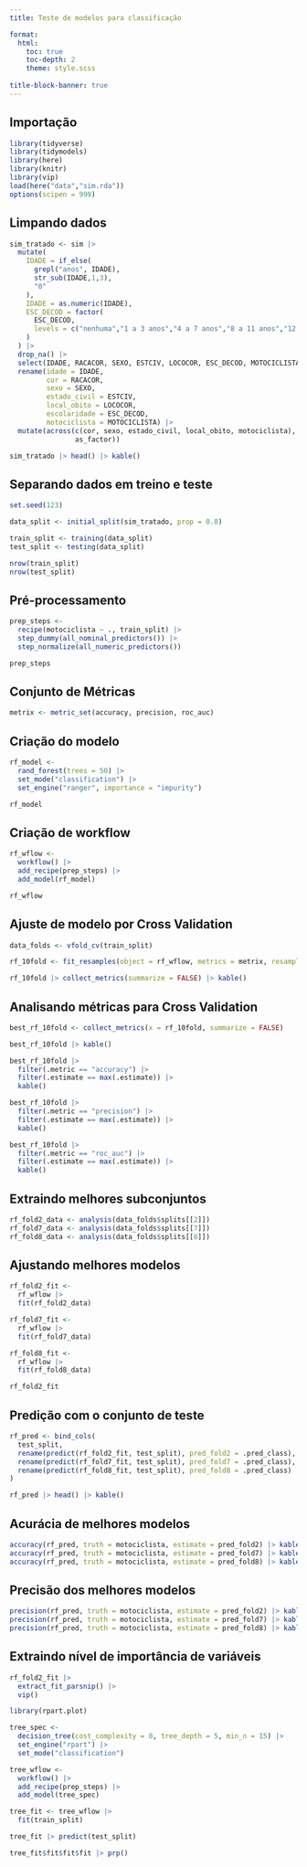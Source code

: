 ```yaml
---
title: Teste de modelos para classificação

format: 
  html: 
    toc: true
    toc-depth: 2
    theme: style.scss  
        
title-block-banner: true
---
```


## Importação

```r
library(tidyverse)
library(tidymodels)
library(here)
library(knitr)
library(vip)
load(here("data","sim.rda"))
options(scipen = 999)
```

## Limpando dados

```r
sim_tratado <- sim |> 
  mutate(
    IDADE = if_else(
      grepl("anos", IDADE),
      str_sub(IDADE,1,3),
      "0"
    ),
    IDADE = as.numeric(IDADE),
    ESC_DECOD = factor(
      ESC_DECOD,
      levels = c("nenhuma","1 a 3 anos","4 a 7 anos","8 a 11 anos","12 a mais")
    )
  ) |> 
  drop_na() |> 
  select(IDADE, RACACOR, SEXO, ESTCIV, LOCOCOR, ESC_DECOD, MOTOCICLISTA) |> 
  rename(idade = IDADE,
         cor = RACACOR,
         sexo = SEXO,
         estado_civil = ESTCIV,
         local_obito = LOCOCOR,
         escolaridade = ESC_DECOD,
         motociclista = MOTOCICLISTA) |> 
  mutate(across(c(cor, sexo, estado_civil, local_obito, motociclista), 
                as_factor))

sim_tratado |> head() |> kable()
```

## Separando dados em treino e teste

```r
set.seed(123)

data_split <- initial_split(sim_tratado, prop = 0.8)

train_split <- training(data_split)
test_split <- testing(data_split)

nrow(train_split)
nrow(test_split)
```

## Pré-processamento

```r
prep_steps <- 
  recipe(motociclista ~ ., train_split) |>
  step_dummy(all_nominal_predictors()) |> 
  step_normalize(all_numeric_predictors())

prep_steps
```

## Conjunto de Métricas

```r
metrix <- metric_set(accuracy, precision, roc_auc)
```

## Criação do modelo

```r
rf_model <- 
  rand_forest(trees = 50) |> 
  set_mode("classification") |> 
  set_engine("ranger", importance = "impurity")

rf_model
```

## Criação de workflow

```r
rf_wflow <-
  workflow() |> 
  add_recipe(prep_steps) |> 
  add_model(rf_model)

rf_wflow
```

## Ajuste de modelo por Cross Validation

```r
data_folds <- vfold_cv(train_split)

rf_10fold <- fit_resamples(object = rf_wflow, metrics = metrix, resamples = data_folds)

rf_10fold |> collect_metrics(summarize = FALSE) |> kable()
```

## Analisando métricas para Cross Validation

```r
best_rf_10fold <- collect_metrics(x = rf_10fold, summarize = FALSE)

best_rf_10fold |> kable()

best_rf_10fold |>  
  filter(.metric == "accuracy") |> 
  filter(.estimate == max(.estimate)) |> 
  kable()

best_rf_10fold |>  
  filter(.metric == "precision") |> 
  filter(.estimate == max(.estimate)) |> 
  kable()

best_rf_10fold |>  
  filter(.metric == "roc_auc") |> 
  filter(.estimate == max(.estimate)) |> 
  kable()
```

## Extraindo melhores subconjuntos

```r
rf_fold2_data <- analysis(data_folds$splits[[2]])
rf_fold7_data <- analysis(data_folds$splits[[7]])
rf_fold8_data <- analysis(data_folds$splits[[8]])
```

## Ajustando melhores modelos

```r
rf_fold2_fit <- 
  rf_wflow |> 
  fit(rf_fold2_data)

rf_fold7_fit <- 
  rf_wflow |> 
  fit(rf_fold7_data)

rf_fold8_fit <- 
  rf_wflow |> 
  fit(rf_fold8_data)
```

```r
rf_fold2_fit
```

## Predição com o conjunto de teste

```r
rf_pred <- bind_cols(
  test_split,
  rename(predict(rf_fold2_fit, test_split), pred_fold2 = .pred_class),
  rename(predict(rf_fold7_fit, test_split), pred_fold7 = .pred_class),
  rename(predict(rf_fold8_fit, test_split), pred_fold8 = .pred_class)
)

rf_pred |> head() |> kable()
```

## Acurácia de melhores modelos

```r
accuracy(rf_pred, truth = motociclista, estimate = pred_fold2) |> kable()
accuracy(rf_pred, truth = motociclista, estimate = pred_fold7) |> kable()
accuracy(rf_pred, truth = motociclista, estimate = pred_fold8) |> kable()
```

## Precisão dos melhores modelos

```r
precision(rf_pred, truth = motociclista, estimate = pred_fold2) |> kable()
precision(rf_pred, truth = motociclista, estimate = pred_fold7) |> kable()
precision(rf_pred, truth = motociclista, estimate = pred_fold8) |> kable()
```

## Extraindo nível de importância de variáveis

```r
rf_fold2_fit |> 
  extract_fit_parsnip() |>
  vip()
```

```r
library(rpart.plot)

tree_spec <-
  decision_tree(cost_complexity = 0, tree_depth = 5, min_n = 15) |> 
  set_engine("rpart") |> 
  set_mode("classification")

tree_wflow <- 
  workflow() |> 
  add_recipe(prep_steps) |> 
  add_model(tree_spec)

tree_fit <- tree_wflow |> 
  fit(train_split)

tree_fit |> predict(test_split)

tree_fit$fit$fit$fit |> prp()
```
